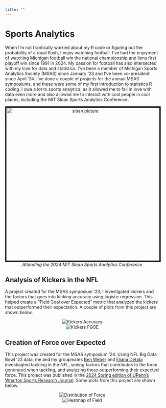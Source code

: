 ```yaml
---
title: ""
---
```


# Sports Analytics

When I'm not frantically worried about my R code or figuring out the probability of a royal flush, I enjoy watching football. I've had the enjoyment of watching Michigan football win the national championship and lions first playoff win since 1991 in 2024. My passion for football has also intersected with my love for data and statistics. I've been a member of Michigan Sports Analytics Society (MSAS) since January '23 and I've been co-president since April '24. I've done a couple of projects for the annual MSAS symposiums, and these were some of my first introduction to statistics R coding. I owe a lot to sports analytics, as it allowed me to fall in love with data even more and also allowed me to interact with cool people in cool places, including the MIT Sloan Sports Analytics Conference.

<div style="text-align: center;">
  <img src="images/sloan-image.jpg" alt="sloan picture" width="500" style="border: 4px solid black;"/>
  <br/>
  <em>Attending the 2024 MIT Sloan Sports Analytics Conference</em>
</div>

## Analysis of Kickers in the NFL

A project created for the MSAS symposium '23, I investigated kickers and the factors that goes into kicking accuracy using logistic regression. This helped create a "Field Goal over Expected" metric that analyzed the kickers that outperformed their expectation. A couple of plots from this project are shown below. 

<div style="text-align: center;">
  <img src="images/distance-success.png" alt="Kickers Accuracy"/>
  <br/>
  <img src="images/kicker_oe.png" alt="Kickers FGOE"/>
</div>

## Creation of Force over Expected

This project was created for the MSAS symposium '24. Using NFL Big Data Bowl '23 data, me and my groupmates [Ben Weber](https://www.linkedin.com/in/benweber5700/) and [Eliana Detata](https://www.linkedin.com/in/eliana-detata-38867524a/) investiagted tackling in the NFL, seeing factors that contributes to the force generated when tackling, and analyzing those outperforming their expected force. This project was published in the [2024 Spring edition of UPenn's Wharton Sports Research Journal](https://wsb.wharton.upenn.edu/wharton-sports-analytics-journal-2/2024-spring-edition/#Yoo). Some plots from this project are shown below. 

<div style="text-align: center;">
  <img src="images/distribution.png" alt="Distribution of Force"/>
  <br/>
  <img src="images/field_heatmap.png" alt="Heatmap of Field"/>
</div>